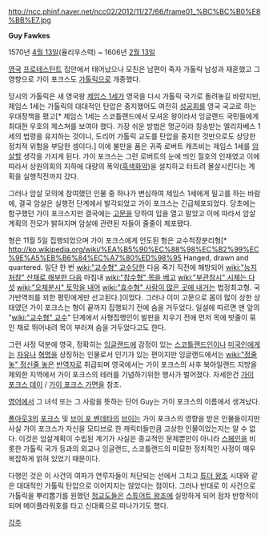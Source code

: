 http://ncc.phinf.naver.net/ncc02/2012/11/27/66/frame01_%BC%BC%B0%E8%BB%E7.jpg

'''Guy Fawkes'''

1570년 [[4월 13일]](율리우스력) ~ 1606년 [[2월 13일]]

[[영국]] [[프로테스탄트]] 집안에서 태어났으나 모친은 남편이 죽자 가톨릭 남성과 재혼했고 그 영향으로 가이 포크스도 [[가톨릭]]으로 개종했다.

당시의 가톨릭은 새 영국왕 [[제임스 1세]]가 영국을 다시 가톨릭 국가로 돌려놓길 바랐지만, 제임스 1세는 가톨릭의 대대적인 탄압은 중지했어도 여전히 [[성공회]]를 영국 국교로 하는 우대정책을 폈고[* 제임스 1세는 스코틀랜드에서 모셔온 왕이라서 잉글랜드 국민들에게 최대한 우호의 제스쳐를 보여야 했다. 가장 쉬운 방법은 명군이라 칭송받는 엘리자베스 1세의 법령을 유지하는 것이니, 도리어 가톨릭 교도를 탄압을 중지한 것만으로도 상당한 정치적 위험을 부담한 셈이다.] 이에 불만을 품은 귀족 로버트 캐츠비는 제임스 1세를 [[암살]]할 생각을 가지게 된다. 가이 포크스는 그런 로버트의 눈에 띄인 절호의 인재였고 이에 따라서 상원의회의 지하에 대량의 폭약([[흑색화약]])을 설치하고 터트려 몰살시킨다는 계획을 실행직전까지 갔다.

그러나 암살 모의에 참여했던 인물 중 하나가 변심하여 제임스 1세에게 밀고를 하는 바람에, 결국 암살은 실행전 단계에서 발각되었고 가이 포크스는 긴급체포되었다. 당초에는 함구했던 가이 포크스지만 결국에는 [[고문]]을 당하여 입을 열고 말았고 이에 따라서 암살계획의 전모가 밝혀지며 암살에 관련된 자들이 줄줄이 체포됐다.

형은 11월 5일 집행되었으며 가이 포크스에게 언도된 형은 교수척장분리형[* http://ko.wikipedia.org/wiki/%EA%B5%90%EC%88%98%EC%B2%99%EC%9E%A5%EB%B6%84%EC%A7%80%ED%98%95 Hanged, drawn and quartered. 일단 한 번 [[wiki:"교수형" 교수]]당한 다음 죽기 직전에 해방되어 [[wiki:"능지처참" 산채로 해부한 다음]] 마침내 [[wiki:"참수형" 목을 베고]] [[wiki:"부관참시" 시체는 다섯]] [[wiki:"오체분시" 토막을 내어]] [[wiki:"효수형" 사람이 많은 곳에 내거는]] 법정최고형. 국가반역죄를 꾀한 평민에게만 선고된다.]이었다. 그러나 이미 고문으로 몸이 많이 상한 상태였던 가이 포크스는 형이 끝까지 집행되기 전에 숨을 거두었다. 일설에 따르면 맨 앞의 "[[wiki:"교수형" 교수]]" 단계에서 사형집행인이 발판을 치우기 전에 먼저 목에 밧줄이 묶인 채로 뛰어내려 목이 부러져 숨을 거두었다고도 한다.

그런 사정 덕분에 영국, 정확히는 [[잉글랜드]]에 감정이 있는 [[스코틀랜드]]인이나 [[미국]]인에게는 [[자유]]나 [[혁명]]을 상징하는 인물로서 인기가 있는 편이지만 잉글랜드에서는 [[wiki:"정줄놓" 정신줄 놓은]] [[반역자]]로 취급되며 영국에서는 가이 포크스의 사후 북아일랜드 지방을 제외한 지역에서 가이 포크스의 테러를 기념하기위한 행사가 벌어졌다. 자세한건 [[가이 포크스 데이]] / [[가이 포크스 가면]]을 참조.

[[영어]]에서 그 녀석 또는 그 사람을 뜻하는 단어 Guy는 가이 포크스의 이름에서 생겨났다.

[[폴아웃3]]의 [[포크스]] 및 [[브이 포 벤데타]]의 [[브이]]는 가이 포크스의 영향을 받은 인물들이지만 사실 가이 포크스가 자신을 모티브로 한 캐릭터들만큼 고상한 인물이었는지는 알 수 없다. 이것은 암살계획이 수립된 계기가 사실은 종교적인 문제뿐만이 아니라 [[스페인]]을 비롯한 가톨릭 국가 등과의 외교나 잉글랜드, 스코틀랜드의 미묘한 정치적인 사정이 매우 복잡하게 얽혀 있었기 때문이다.

다행인 것은 이 사건의 여파가 연루자들이 처단되는 선에서 그치고 [[튜더 왕조]] 시대와 같은 대대적인 가톨릭 탄압으로 이어지지는 않았다는 점이다. 그러나 반대로 이 사건으로 가톨릭을 뿌리뽑기를 원했던 [[청교도]]들은 [[스튜어트 왕조]]에 실망하게 되어 점차 반항적이 되며 메이플라워호를 타고 신대륙으로 떠나가기도 했다.

[[각주]]
